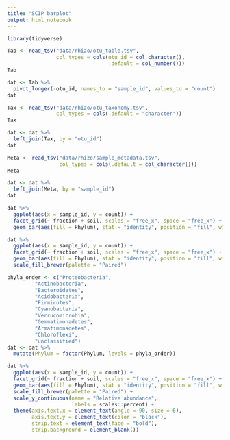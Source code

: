 ```yaml
---
title: "SCIP barplot"
output: html_notebook
---
```



```r
library(tidyverse)
```

```r
Tab <- read_tsv("data/rhizo/otu_table.tsv",
                col_types = cols(otu_id = col_character(),
                                 .default = col_number()))
Tab
```



```r
dat <- Tab %>%
  pivot_longer(-otu_id, names_to = "sample_id", values_to = "count")
dat
```


```r
Tax <- read_tsv("data/rhizo/otu_taxonomy.tsv",
                col_types = cols(.default = "character"))
Tax
```

```r
dat <- dat %>%
  left_join(Tax, by = "otu_id")
dat
```

```r
Meta <- read_tsv("data/rhizo/sample_metadata.tsv",
                 col_types = cols(.default = col_character()))
Meta
```


```r
dat <- dat %>%
  left_join(Meta, by = "sample_id")
dat
```

```r
dat %>%
  ggplot(aes(x = sample_id, y = count)) +
  facet_grid(~ fraction + soil, scales = "free_x", space = "free_x") +
  geom_bar(aes(fill = Phylum), stat = "identity", position = "fill", width = 1)
```

```r
dat %>%
  ggplot(aes(x = sample_id, y = count)) +
  facet_grid(~ fraction + soil, scales = "free_x", space = "free_x") +
  geom_bar(aes(fill = Phylum), stat = "identity", position = "fill", width = 1) +
  scale_fill_brewer(palette = "Paired")
```


```r
phyla_order <- c("Proteobacteria",
		 "Actinobacteria",
		 "Bacteroidetes",
		 "Acidobacteria",
		 "Firmicutes",
		 "Cyanobacteria",
		 "Verrucomicrobia",
		 "Gemmatimonadetes",
		 "Armatimonadetes",
		 "Chloroflexi",
		 "unclassified")
dat <- dat %>%
  mutate(Phylum = factor(Phylum, levels = phyla_order))
```




```r
dat %>%
  ggplot(aes(x = sample_id, y = count)) +
  facet_grid(~ fraction + soil, scales = "free_x", space = "free_x") +
  geom_bar(aes(fill = Phylum), stat = "identity", position = "fill", width = 1) +
  scale_fill_brewer(palette = "Paired") +
  scale_y_continuous(name = "Relative abundance",
                     labels = scales::percent) +
  theme(axis.text.x = element_text(angle = 90, size = 6),
        axis.text.y = element_text(color = "black"),
        strip.text = element_text(face = "bold"),
        strip.background = element_blank())
```

